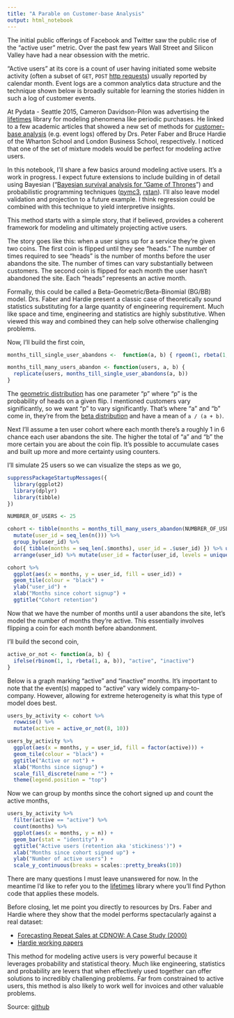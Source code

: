 ```yaml
---
title: "A Parable on Customer-base Analysis"
output: html_notebook
---
```


The initial public offerings of Facebook and Twitter saw the public rise of the "active user" metric. Over the past few years Wall Street and Silicon Valley have had a near obsession with the metric. 

"Active users" at its core is a count of user having initiated some website activity (often a subset of `GET`, `POST` [http requests](https://en.wikipedia.org/wiki/Hypertext_Transfer_Protocol#Request_methods)) usually reported by calendar month. Event logs are a common analytics data structure and the technique shown below is broadly suitable for learning the stories hidden in such a log of customer events.

At Pydata - Seattle 2015, Cameron Davidson-Pilon was advertising the [lifetimes](http://github.com/camDavidsonPilon/lifetimes/) library for modeling phenomena like periodic purchases. He linked to a few academic articles that showed a new set of methods for [customer-base analysis](http://www.brucehardie.com/talks/ho_cba_tut_art_09.pdf) (e.g. event logs) offered by Drs. Peter Faber and Bruce Hardie of the Wharton School and London Business School, respectively. I noticed that one of the set of mixture models would be perfect for modeling active users.

In this notebook, I'll share a few basics around modeling active users. It's a work in progress. I expect future extensions to include building in of detail using Bayesian ("[Bayesian survival analysis for "Game of Thrones](http://allendowney.blogspot.com/2015/03/bayesian-survival-analysis-for-game-of.html)") and probabilistic programming techniques ([pymc3](http://pymc-devs.github.io/pymc3/), [rstan](https://github.com/stan-dev/rstan/wiki/RStan-Getting-Started)). I'll also leave model validation and projection to a future example. I think regression could be combined with this technique to yield interpretive insights.

This method starts with a simple story, that if believed, provides a coherent framework for modeling and ultimately projecting active users.

The story goes like this: when a user signs up for a service they're given two coins. The first coin is flipped until they see "heads." The number of times required to see "heads" is the number of months before the user abandons the site. The number of times can vary substantially between customers. The second coin is flipped for each month the user hasn't abandoned the site. Each "heads" represents an active month.

Formally, this could be called a Beta-Geometric/Beta-Binomial (BG/BB) model. Drs. Faber and Hardie present a classic case of theoretically sound statistics substituting for a large quantity of engineering requirement. Much like space and time, engineering and statistics are highly substitutive. When viewed this way and combined they can help solve otherwise challenging problems.

Now, I'll build the first coin,

```r
months_till_single_user_abandons <-  function(a, b) { rgeom(1, rbeta(1, a, b)) }

months_till_many_users_abandon <- function(users, a, b) {
  replicate(users, months_till_single_user_abandons(a, b))
}
```

The [geometric distribution](https://en.wikipedia.org/wiki/Geometric_distribution) has one parameter "p" where "p" is the probability of heads on a given flip. I mentioned customers vary significantly, so we want "p" to vary significantly. That's where "a" and "b" come in, they're from the [beta distribution](https://en.wikipedia.org/wiki/Beta_distribution) and have a mean of `a / (a + b)`.

Next I'll assume a ten user cohort where each month there's a roughly 1 in 6 chance each user abandons the site. The higher the total of "a" and "b" the more certain you are about the coin flip. It's possible to accumulate cases and built up more and more certainty using counters.

I'll simulate 25 users so we can visualize the steps as we go,

```r
suppressPackageStartupMessages({
  library(ggplot2)
  library(dplyr)
  library(tibble)
})

NUMBRER_OF_USERS <- 25

cohort <- tibble(months = months_till_many_users_abandon(NUMBRER_OF_USERS, 10, 50) + 1) %>%
  mutate(user_id = seq_len(n())) %>%
  group_by(user_id) %>%
  do({ tibble(months = seq_len(.$months), user_id = .$user_id) }) %>% ungroup() %>%
  arrange(user_id) %>% mutate(user_id = factor(user_id, levels = unique(user_id)))

cohort %>%
  ggplot(aes(x = months, y = user_id, fill = user_id)) +
  geom_tile(colour = "black") +
  ylab("user_id") +
  xlab("Months since cohort signup") +
  ggtitle("Cohort retention")
```

Now that we have the number of months until a user abandons the site, let's model the number of months they're active. This essentially involves flipping a coin for each month before abandonment.

I'll build the second coin,

```r
active_or_not <- function(a, b) {
  ifelse(rbinom(1, 1, rbeta(1, a, b)), "active", "inactive")
}
```

Below is a graph marking "active" and "inactive" months. It's important to note that the event(s) mapped to "active" vary widely company-to-company. However, allowing for extreme heterogeneity is what this type of model does best.

```r
users_by_activity <- cohort %>%
  rowwise() %>%
  mutate(active = active_or_not(8, 10))

users_by_activity %>%
  ggplot(aes(x = months, y = user_id, fill = factor(active))) +
  geom_tile(colour = "black") +
  ggtitle("Active or not") +
  xlab("Months since signup") +
  scale_fill_discrete(name = "") +
  theme(legend.position = "top")
```

Now we can group by months since the cohort signed up and count the active months,

```r
users_by_activity %>%
  filter(active == "active") %>%
  count(months) %>%
  ggplot(aes(x = months, y = n)) +
  geom_bar(stat = "identity") +
  ggtitle("Active users (retention aka 'stickiness')") +
  xlab("Months since cohort signed up") +
  ylab("Number of active users") +
  scale_y_continuous(breaks = scales::pretty_breaks(10))
```

There are many questions I must leave unanswered for now. In the meantime I'd like to refer you to the [lifetimes]() library where you'll find Python code that applies these models.

Before closing, let me point you directly to resources by Drs. Faber and Hardie where they show that the model performs spectacularly against a real dataset:

-  [Forecasting Repeat Sales at CDNOW: A Case Study (2000)](http://citeseerx.ist.psu.edu/viewdoc/summary?doi=10.1.1.37.4410)
-  [Hardie working papers](http://brucehardie.com/papers.html)

This method for modeling active users is very powerful because it leverages probability and statistical theory. Much like engineering, statistics and probability are levers that when effectively used together can offer solutions to incredibly challenging problems. Far from constrained to active users, this method is also likely to work well for invoices and other valuable problems.

Source: [github](https://github.com/statwonk/customer-base-analysis/)